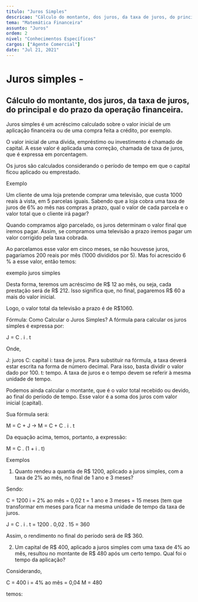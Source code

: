 ```yaml
---
titulo: "Juros Simples"
descricao: "Cálculo do montante, dos juros, da taxa de juros, do principal e do prazo da operação financeira"
tema: "Matemática Financeira"
assunto: "Juros"
ordem: 2
nivel: "Conhecimentos Específicos"
cargos: ["Agente Comercial"]
date: "Jul 21, 2021"
---
```


# Juros simples - 
## Cálculo do montante, dos juros, da taxa de juros, do principal e do prazo da operação financeira.

Juros simples é um acréscimo calculado sobre o valor inicial de um aplicação financeira ou de uma compra feita a crédito, por exemplo.

O valor inicial de uma dívida, empréstimo ou investimento é chamado de capital. A esse valor é aplicada uma correção, chamada de taxa de juros, que é expressa em porcentagem.

Os juros são calculados considerando o período de tempo em que o capital ficou aplicado ou emprestado.

Exemplo

Um cliente de uma loja pretende comprar uma televisão, que custa 1000 reais à vista, em 5 parcelas iguais. Sabendo que a loja cobra uma taxa de juros de 6% ao mês nas compras a prazo, qual o valor de cada parcela e o valor total que o cliente irá pagar?

Quando compramos algo parcelado, os juros determinam o valor final que iremos pagar. Assim, se compramos uma televisão a prazo iremos pagar um valor corrigido pela taxa cobrada.

Ao parcelamos esse valor em cinco meses, se não houvesse juros, pagaríamos 200 reais por mês (1000 divididos por 5). Mas foi acrescido 6 % a esse valor, então temos:

exemplo juros simples

Desta forma, teremos um acréscimo de R$ 12 ao mês, ou seja, cada prestação será de R$ 212. Isso significa que, no final, pagaremos R$ 60 a mais do valor inicial.

Logo, o valor total da televisão a prazo é de R$1060.

Fórmula: Como Calcular o Juros Simples?
A fórmula para calcular os juros simples é expressa por:

J = C . i . t

Onde,

J: juros
C: capital
i: taxa de juros. Para substituir na fórmula, a taxa deverá estar escrita na forma de número decimal. Para isso, basta dividir o valor dado por 100.
t: tempo. A taxa de juros e o tempo devem se referir à mesma unidade de tempo.

Podemos ainda calcular o montante, que é o valor total recebido ou devido, ao final do período de tempo. Esse valor é a soma dos juros com valor inicial (capital).

Sua fórmula será:

M = C + J → M = C + C . i . t

Da equação acima, temos, portanto, a expressão:

M = C . (1 + i . t)

Exemplos
1) Quanto rendeu a quantia de R$ 1200, aplicado a juros simples, com a taxa de 2% ao mês, no final de 1 ano e 3 meses?

Sendo:

C = 1200
i = 2% ao mês = 0,02
t = 1 ano e 3 meses = 15 meses (tem que transformar em meses para ficar na mesma unidade de tempo da taxa de juros.

J = C . i . t = 1200 . 0,02 . 15 = 360

Assim, o rendimento no final do período será de R$ 360.

2) Um capital de R$ 400, aplicado a juros simples com uma taxa de 4% ao mês, resultou no montante de R$ 480 após um certo tempo. Qual foi o tempo da aplicação?

Considerando,

C = 400
i = 4% ao mês = 0,04
M = 480

temos:

